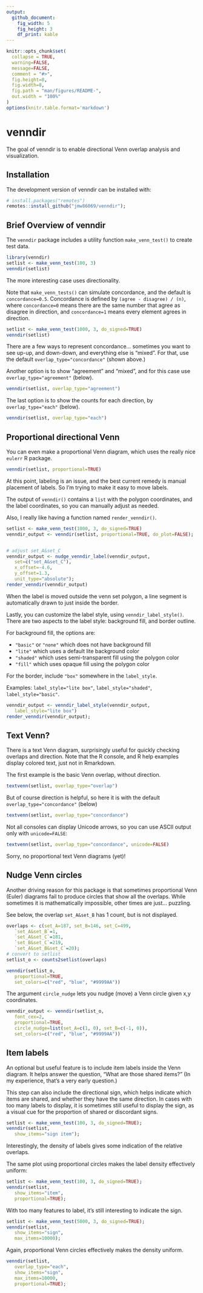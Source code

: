 ```yaml
---
output:
  github_document:
    fig_width: 5
    fig_height: 3
    df_print: kable
---
```


<!-- README.md is generated from README.Rmd. Please edit that file -->

```r
knitr::opts_chunk$set(
  collapse = TRUE,
  warning=FALSE,
  message=FALSE,
  comment = "#>",
  fig.height=8,
  fig.width=8,
  fig.path = "man/figures/README-",
  out.width = "100%"
)
options(knitr.table.format='markdown')
```

# venndir

<!-- badges: start -->
<!-- badges: end -->

The goal of venndir is to enable directional Venn overlap
analysis and visualization.


## Installation

The development version of venndir can be installed with:

``` r
# install.packages("remotes")
remotes::install_github("jmw86069/venndir");
```


## Brief Overview of venndir

The `venndir` package includes a utility function `make_venn_test()`
to create test data.

```r
library(venndir)
setlist <- make_venn_test(100, 3)
venndir(setlist)
```

The more interesting case uses directionality.

Note that `make_venn_tests()` can simulate concordance,
and the default is `concordance=0.5`. Concordance is defined
by `(agree - disagree) / (n)`, where `concordance=0` means
there are the same number that agree as disagree in direction,
and `concordance=1` means every element agrees in direction.

```r
setlist <- make_venn_test(1000, 3, do_signed=TRUE)
venndir(setlist)
```

There are a few ways to represent concordance... sometimes you
want to see up-up, and down-down, and everything else is "mixed".
For that, use the default `overlap_type="concordance"` (shown above.)

Another option is to show "agreement" and "mixed", and for this
case use `overlap_type="agreement"` (below).

```r
venndir(setlist, overlap_type="agreement")
```

The last option is to show the counts for each direction,
by `overlap_type="each"` (below).

```r
venndir(setlist, overlap_type="each")
```

## Proportional directional Venn

You can even make a proportional Venn diagram, which uses the
really nice `eulerr` R package.

```r
venndir(setlist, proportional=TRUE)
```

At this point, labeling is an issue, and the best current
remedy is manual placement of labels. So I'm trying to
make it easy to move labels.

The output of `venndir()` contains a `list` with
the polygon coordinates, and the label coordinates, so you
can manually adjust as needed.

Also, I really like having a function named `render_venndir()`.

```r
setlist <- make_venn_test(1000, 3, do_signed=TRUE)
venndir_output <- venndir(setlist, proportional=TRUE, do_plot=FALSE);


# adjust set_A&set_C
venndir_output <- nudge_venndir_label(venndir_output,
   set=c("set_A&set_C"),
   x_offset=-4.6,
   y_offset=1.3,
   unit_type="absolute");
render_venndir(venndir_output)
```

When the label is moved outside the venn set polygon,
a line segment is automatically drawn to just inside
the border.

Lastly, you can customize the label style, using
`venndir_label_style()`. There are two aspects to the
label style: background fill, and border outline.

For background fill, the options are:

* `"basic"` or `"none"` which does not have background fill
* `"lite"` which uses a default lite background color
* `"shaded"` which uses semi-transparent fill using the polygon color
* `"fill"` which uses opaque fill using the polygon color

For the border, include `"box"` somewhere in the `label_style`.

Examples: `label_style="lite box"`, `label_style="shaded"`,
`label_style="basic"`.

```r
venndir_output <- venndir_label_style(venndir_output,
   label_style="lite box")
render_venndir(venndir_output);
```


## Text Venn?

There is a text Venn diagram, surprisingly useful for quickly
checking overlaps and direction. Note that the R console,
and R help examples display colored text, just not in
Rmarkdown.

The first example is the basic Venn overlap, without direction.

```r
textvenn(setlist, overlap_type="overlap")
```

But of course direction is helpful, so here it is with the
default `overlap_type="concordance"` (below)

```r
textvenn(setlist, overlap_type="concordance")
```

Not all consoles can display Unicode arrows, so you can use ASCII
output only with `unicode=FALSE`:

```r
textvenn(setlist, overlap_type="concordance", unicode=FALSE)
```

Sorry, no proportional text Venn diagrams (yet)!


## Nudge Venn circles

Another driving reason for this package is that sometimes
proportional Venn (Euler) diagrams fail to produce circles
that show all the overlaps. While sometimes it is
mathematically impossible, other times are just... puzzling.

See below, the overlap `set_A&set_B` has 1 count, but is not
displayed.

```r
overlaps <- c(set_A=187, set_B=146, set_C=499,
   `set_A&set_B`=1,
   `set_A&set_C`=181,
   `set_B&set_C`=219,
   `set_A&set_B&set_C`=20);
# convert to setlist
setlist_o <- counts2setlist(overlaps)

venndir(setlist_o,
   proportional=TRUE,
   set_colors=c("red", "blue", "#9999AA"))
```

The argument `circle_nudge` lets you nudge (move) a Venn circle
given x,y coordinates.

```r
venndir_output <- venndir(setlist_o,
   font_cex=2,
   proportional=TRUE,
   circle_nudge=list(set_A=c(1, 0), set_B=c(-1, 0)),
   set_colors=c("red", "blue", "#9999AA"))
```


## Item labels

An optional but useful feature is to include item labels
inside the Venn diagram. It helps answer the question,
"What are those shared items?" (In my experience, that's
a very early question.)

This step can also include the
directional sign, which helps indicate which items
are shared, and whether they have the same direction.
In cases with too many labels to display, it is sometimes
still useful to display the sign, as a visual cue for the
proportion of shared or discordant signs.


```r
setlist <- make_venn_test(100, 3, do_signed=TRUE);
venndir(setlist,
   show_items="sign item");
```

Interestingly, the density of labels gives some indication
of the relative overlaps.

The same plot using proportional circles makes the
label density effectively uniform:


```r
setlist <- make_venn_test(100, 3, do_signed=TRUE);
venndir(setlist,
   show_items="item",
   proportional=TRUE);
```

With too many features to label, it's still interesting to indicate
the sign.

```r
setlist <- make_venn_test(5000, 3, do_signed=TRUE);
venndir(setlist,
   show_items="sign",
   max_items=10000);
```

Again, proportional Venn circles effectively makes the density
uniform.

```r
venndir(setlist,
   overlap_type="each",
   show_items="sign",
   max_items=10000,
   proportional=TRUE);
```
